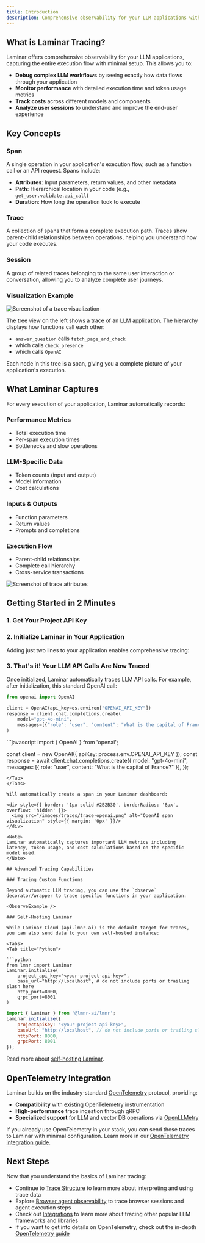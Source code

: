 ```yaml
---
title: Introduction
description: Comprehensive observability for your LLM applications with OpenTelemetry-based tracing
---
```



## What is Laminar Tracing?

Laminar offers comprehensive observability for your LLM applications, capturing the entire execution flow with minimal setup. This allows you to:

- **Debug complex LLM workflows** by seeing exactly how data flows through your application
- **Monitor performance** with detailed execution time and token usage metrics
- **Track costs** across different models and components
- **Analyze user sessions** to understand and improve the end-user experience

## Key Concepts

### Span

A single operation in your application's execution flow, such as a function call or an API request. Spans include:

- **Attributes**: Input parameters, return values, and other metadata
- **Path**: Hierarchical location in your code (e.g., `get_user.validate.api_call`)
- **Duration**: How long the operation took to execute

### Trace

A collection of spans that form a complete execution path. Traces show parent-child relationships between operations, helping you understand how your code executes.

### Session

A group of related traces belonging to the same user interaction or conversation, allowing you to analyze complete user journeys.

### Visualization Example

<div style={{ border: '1px solid #2B2B30', borderRadius: '8px', overflow: 'hidden' }}>
<img src="/images/traces/trace-example.png" alt="Screenshot of a trace visualization" style={{ margin: '0px' }}/>
</div>

The tree view on the left shows a trace of an LLM application. The hierarchy displays how functions call each other:
- `answer_question` calls `fetch_page_and_check`
- which calls `check_presence` 
- which calls `OpenAI`

Each node in this tree is a span, giving you a complete picture of your application's execution.

## What Laminar Captures

For every execution of your application, Laminar automatically records:

### Performance Metrics
- Total execution time
- Per-span execution times
- Bottlenecks and slow operations

### LLM-Specific Data
- Token counts (input and output)
- Model information
- Cost calculations

### Inputs & Outputs
- Function parameters
- Return values
- Prompts and completions

### Execution Flow
- Parent-child relationships
- Complete call hierarchy
- Cross-service transactions

<div style={{ border: '1px solid #2B2B30', borderRadius: '8px', overflow: 'hidden' }}>
<img src="/images/traces/trace-attr.png" alt="Screenshot of trace attributes" style={{ margin: '0px' }}/>
</div>

## Getting Started in 2 Minutes

### 1. Get Your Project API Key

<GetProjectApiKey />

### 2. Initialize Laminar in Your Application

Adding just two lines to your application enables comprehensive tracing:

<LaminarInitialize />

### 3. That's it! Your LLM API Calls Are Now Traced

Once initialized, Laminar automatically traces LLM API calls. For example, after initialization, this standard OpenAI call:

<Tabs>
<Tab title="Python">

```python
from openai import OpenAI

client = OpenAI(api_key=os.environ["OPENAI_API_KEY"])
response = client.chat.completions.create(
    model="gpt-4o-mini",
    messages=[{"role": "user", "content": "What is the capital of France?"}],
)
```
</Tab>
<Tab title="JavaScript/TypeScript">
```javascript
import { OpenAI } from 'openai';

const client = new OpenAI({ apiKey: process.env.OPENAI_API_KEY });
const response = await client.chat.completions.create({
    model: "gpt-4o-mini",
    messages: [{ role: "user", content: "What is the capital of France?" }],
});
```
</Tab>
</Tabs>

Will automatically create a span in your Laminar dashboard:

<div style={{ border: '1px solid #2B2B30', borderRadius: '8px', overflow: 'hidden' }}>
  <img src="/images/traces/trace-openai.png" alt="OpenAI span visualization" style={{ margin: '0px' }}/>
</div>

<Note>
Laminar automatically captures important LLM metrics including latency, token usage, and cost calculations based on the specific model used.
</Note>

## Advanced Tracing Capabilities

### Tracing Custom Functions

Beyond automatic LLM tracing, you can use the `observe` decorator/wrapper to trace specific functions in your application:

<ObserveExample />

### Self-Hosting Laminar

While Laminar Cloud (api.lmnr.ai) is the default target for traces, you can also send data to your own self-hosted instance:

<Tabs>
<Tab title="Python">

```python
from lmnr import Laminar
Laminar.initialize(
    project_api_key="<your-project-api-key>",
    base_url="http://localhost", # do not include ports or trailing slash here
    http_port=8000,
    grpc_port=8001
)
```

</Tab>
<Tab title="JavaScript/TypeScript">

```javascript
import { Laminar } from '@lmnr-ai/lmnr';
Laminar.initialize({
    projectApiKey: "<your-project-api-key>",
    baseUrl: "http://localhost", // do not include ports or trailing slash here
    httpPort: 8000,
    grpcPort: 8001
});
```

</Tab>
</Tabs>

Read more about [self-hosting Laminar](/self-hosting/setup).

## OpenTelemetry Integration

Laminar builds on the industry-standard [OpenTelemetry](https://opentelemetry.io/docs/specs/otel/) protocol, providing:

- **Compatibility** with existing OpenTelemetry instrumentation
- **High-performance** trace ingestion through gRPC
- **Specialized support** for LLM and vector DB operations via [OpenLLMetry](https://github.com/traceloop/openllmetry)

If you already use OpenTelemetry in your stack, you can send those traces to Laminar with minimal configuration. Learn more in our [OpenTelemetry integration guide](/tracing/otel).

## Next Steps

Now that you understand the basics of Laminar tracing:

- Continue to [Trace Structure](/tracing/structure) to learn more about interpreting and using trace data
- Explore [Browser agent observability](/tracing/browser-agent-observability) to trace browser sessions and agent execution steps
- Check out [Integrations](/tracing/integrations) to learn more about tracing other popular LLM frameworks and libraries
- If you want to get into details on OpenTelemetry, check out the in-depth [OpenTelemetry guide](/tracing/otel)
